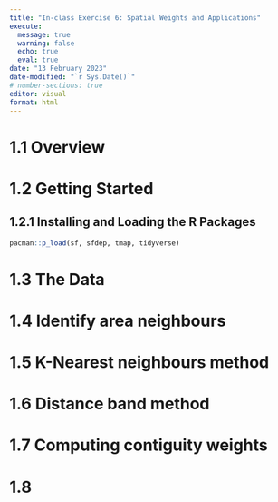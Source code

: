 ```yaml
---
title: "In-class Exercise 6: Spatial Weights and Applications"
execute: 
  message: true
  warning: false
  echo: true
  eval: true
date: "13 February 2023"
date-modified: "`r Sys.Date()`"
# number-sections: true
editor: visual
format: html
---
```


# 1.1 Overview

# 1.2 Getting Started

## 1.2.1 Installing and Loading the R Packages
```r
pacman::p_load(sf, sfdep, tmap, tidyverse)
```

# 1.3 The Data

# 1.4 Identify area neighbours

# 1.5 K-Nearest neighbours method

# 1.6 Distance band method

# 1.7 Computing contiguity weights

# 1.8 
